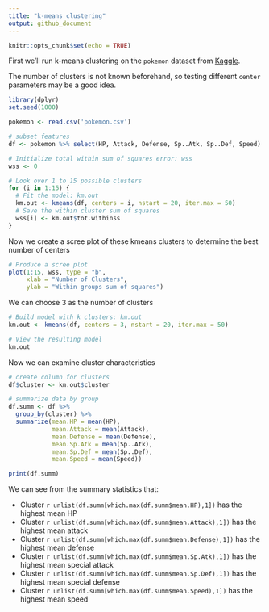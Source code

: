 ```yaml
---
title: "k-means clustering"
output: github_document
---
```


```r
knitr::opts_chunk$set(echo = TRUE)
```

First we'll run k-means clustering on the `pokemon` dataset from [Kaggle](https://www.kaggle.com/datasets/abcsds/pokemon?resource=download).

The number of clusters is not known beforehand, so testing different `center` parameters may be a good idea. 

```r
library(dplyr)
set.seed(1000)

pokemon <- read.csv('pokemon.csv')

# subset features
df <- pokemon %>% select(HP, Attack, Defense, Sp..Atk, Sp..Def, Speed)

# Initialize total within sum of squares error: wss
wss <- 0

# Look over 1 to 15 possible clusters
for (i in 1:15) {
  # Fit the model: km.out
  km.out <- kmeans(df, centers = i, nstart = 20, iter.max = 50)
  # Save the within cluster sum of squares
  wss[i] <- km.out$tot.withinss
}
```

Now we create a scree plot of these kmeans clusters to determine the best number of centers

```r
# Produce a scree plot
plot(1:15, wss, type = "b", 
     xlab = "Number of Clusters", 
     ylab = "Within groups sum of squares")
```

We can choose 3 as the number of clusters

```r
# Build model with k clusters: km.out
km.out <- kmeans(df, centers = 3, nstart = 20, iter.max = 50)

# View the resulting model
km.out
```

Now we can examine cluster characteristics

```r
# create column for clusters
df$cluster <- km.out$cluster

# summarize data by group
df.summ <- df %>%
  group_by(cluster) %>%
  summarize(mean.HP = mean(HP),
            mean.Attack = mean(Attack),
            mean.Defense = mean(Defense),
            mean.Sp.Atk = mean(Sp..Atk),
            mean.Sp.Def = mean(Sp..Def),
            mean.Speed = mean(Speed))

print(df.summ)
```


We can see from the summary statistics that:

* Cluster `r unlist(df.summ[which.max(df.summ$mean.HP),1])` has the highest mean HP
* Cluster `r unlist(df.summ[which.max(df.summ$mean.Attack),1])` has the highest mean attack
* Cluster `r unlist(df.summ[which.max(df.summ$mean.Defense),1])` has the highest mean defense
* Cluster `r unlist(df.summ[which.max(df.summ$mean.Sp.Atk),1])` has the highest mean special attack
* Cluster `r unlist(df.summ[which.max(df.summ$mean.Sp.Def),1])` has the highest mean special defense
* Cluster `r unlist(df.summ[which.max(df.summ$mean.Speed),1])` has the highest mean speed
